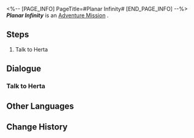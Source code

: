<%-- [PAGE_INFO]
PageTitle=#Planar Infinity#
[END_PAGE_INFO] --%>
{{Stub|Dialogue, characters, and location(s)}}
{{Mission Infobox
|id            = 8014161
|title         = 
|image         = Mission Planar Infinity.png
|type          = Adventure
|event_name    = 
|chapter       = 
|requirements  = 
* {{cx}}<!--Hidden Exploration Objective ID 8013103--> completed
* Reach [[Trailblaze Level]] 21
|summary       = <!--official mission summary from Fate's Atlas-->
|characters    = <!--characters that appear in this mission-->
|startLocation = <!--location as it intially appears on the mission screen-->
|world         = <!--i.e. Penacony-->
|area          = <!--i.e. A Child's Dream-->
|prev          = 
|next          = Planar Infinity
|exp           = 
|credits       = 
|stellarJade   = 
|other         = 
}}
'''''Planar Infinity''''' is an [[Adventure Mission]]<!--in [world]-->.

==Steps==
# Talk to Herta

<!--
==Gameplay Notes==

--><!--
==Trial Character==

-->
==Dialogue==
{{Stub Dialogue}}
===Talk to Herta===
{{Mission Description|type=adventure|location=<!--to be added-->|Herta wants you to go the space station to discuss important business. This time, Herta and the three other members of the Genius Society made some... um... tiny, renovations to the Simulated Universe. You are very much looking forward to seeing what happened...}}
{{Dialogue Start}}
:{{tx}}
{{Dialogue End}}

==Other Languages==
{{Other Languages
|en   = Planar Infinity
|zhs  = 无尽位面
|zht  = 無盡次元
|ja   = エンドレス次元界
|ko   = 무한의 차원
|es   = Plano infinito
|fr   = Plan de l'infini
|ru   = Бесконечное измерение
|th   = มิติระนาบอันไร้ที่สิ้นสุด
|vi   = Vị Diện Vô Tận
|de   = Endlose Ebene
|id   = Permukaan Tanpa Batas
|pt   = Infinitude Plana
}}

==Change History==
{{Change History|1.4}}
